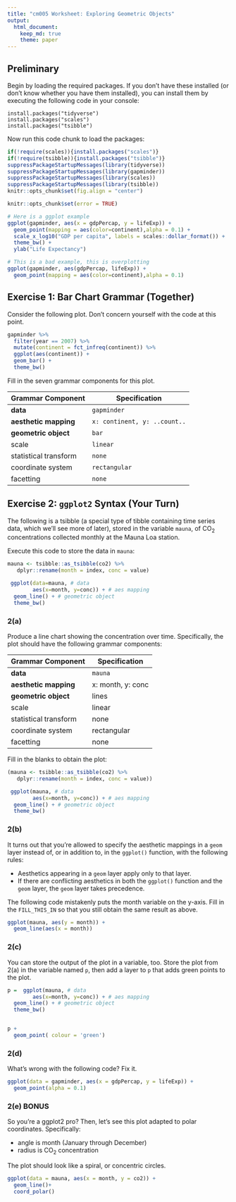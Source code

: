 ```yaml
---
title: "cm005 Worksheet: Exploring Geometric Objects"
output: 
  html_document:
    keep_md: true
    theme: paper
---
```


## Preliminary

Begin by loading the required packages. If you don't have these installed (or don't know whether you have them installed), you can install them by executing the following code in your console:

```
install.packages("tidyverse")
install.packages("scales")
install.packages("tsibble")
```

Now run this code chunk to load the packages:

```r
if(!require(scales)){install.packages("scales")}
if(!require(tsibble)){install.packages("tsibble")}
suppressPackageStartupMessages(library(tidyverse))
suppressPackageStartupMessages(library(gapminder))
suppressPackageStartupMessages(library(scales))
suppressPackageStartupMessages(library(tsibble))
knitr::opts_chunk$set(fig.align = "center")
```

<!---The following chunk allows errors when knitting--->

```r
knitr::opts_chunk$set(error = TRUE)
```



```r
# Here is a ggplot example
ggplot(gapminder, aes(x = gdpPercap, y = lifeExp)) +
  geom_point(mapping = aes(color=continent),alpha = 0.1) +
  scale_x_log10("GDP per capita", labels = scales::dollar_format()) +
  theme_bw() +
  ylab("Life Expectancy")

# This is a bad example, this is overplotting
ggplot(gapminder, aes(gdpPercap, lifeExp)) +
  geom_point(mapping = aes(color=continent),alpha = 0.1)
```
## Exercise 1: Bar Chart Grammar (Together)

Consider the following plot. Don't concern yourself with the code at this point.

```r
gapminder %>% 
  filter(year == 2007) %>% 
  mutate(continent = fct_infreq(continent)) %>% 
  ggplot(aes(continent)) +
  geom_bar() +
  theme_bw()
```

Fill in the seven grammar components for this plot.

| Grammar Component     | Specification |
|-----------------------|---------------|
| __data__              | `gapminder` |
| __aesthetic mapping__ | `x: continent, y: ..count..` |
| __geometric object__  | `bar` |
| scale                 | `linear` |
| statistical transform | `none` |
| coordinate system     | `rectangular` |
| facetting             | `none` |

## Exercise 2: `ggplot2` Syntax (Your Turn)

The following is a tsibble (a special type of tibble containing time series data, which we'll see more of later), stored in the variable `mauna`, of CO$_2$ concentrations collected monthly at the Mauna Loa station.

Execute this code to store the data in `mauna`:

```r
mauna <- tsibble::as_tsibble(co2) %>%
   dplyr::rename(month = index, conc = value)

 ggplot(data=mauna, # data
        aes(x=month, y=conc)) + # aes mapping
  geom_line() + # geometric object
  theme_bw()
```

### 2(a)

Produce a line chart showing the concentration over time. Specifically, the plot should have the following grammar components:

| Grammar Component     | Specification |
|-----------------------|---------------|
| __data__              | `mauna` |
| __aesthetic mapping__ | x: month, y: conc |
| __geometric object__  | lines |
| scale                 | linear |
| statistical transform | none |
| coordinate system     | rectangular |
| facetting             | none |

Fill in the blanks to obtain the plot:

```r

(mauna <- tsibble::as_tsibble(co2) %>% 
   dplyr::rename(month = index, conc = value)) 

 ggplot(mauna, # data
        aes(x=month, y=conc)) + # aes mapping
  geom_line() + # geometric object
  theme_bw()
```

### 2(b)

It turns out that you're allowed to specify the aesthetic mappings in a `geom` layer instead of, or in addition to, in the `ggplot()` function, with the following rules:

- Aesthetics appearing in a `geom` layer apply only to that layer.
- If there are conflicting aesthetics in both the `ggplot()` function and the `geom` layer, the `geom` layer takes precedence.

The following code mistakenly puts the month variable on the y-axis. Fill in the `FILL_THIS_IN` so that you still obtain the same result as above.

```r
ggplot(mauna, aes(y = month)) +
  geom_line(aes(x = month))
```

### 2(c)

You can store the output of the plot in a variable, too. Store the plot from 2(a) in the variable named `p`, then add a layer to `p` that adds green points to the plot.

```r
p =  ggplot(mauna, # data
        aes(x=month, y=conc)) + # aes mapping
  geom_line() + # geometric object
  theme_bw()


p + 
  geom_point( colour = 'green')
```

### 2(d)

What's wrong with the following code? Fix it.

```r
ggplot(data = gapminder, aes(x = gdpPercap, y = lifeExp)) +
  geom_point(alpha = 0.1) 
```


### 2(e) BONUS

So you're a ggplot2 pro? Then, let's see this plot adapted to polar coordinates. Specifically:

- angle is month (January through December)
- radius is CO$_2$ concentration

The plot should look like a spiral, or concentric circles. 

```r
ggplot(data = mauna, aes(x = month, y = co2)) +
  geom_line()+
  coord_polar()
  
```
